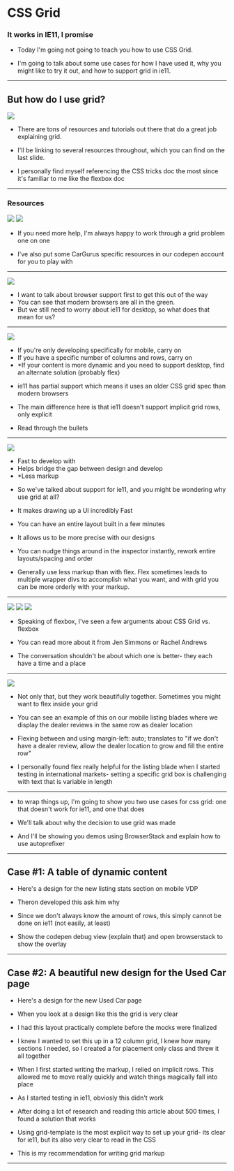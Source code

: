 

# CSS Grid
### It works in IE11, I promise

<Notes>

- Today I'm going not going to teach you how to use CSS Grid.

- I'm going to talk about some use cases for how I have used it, why you might like to try it out, and how to support grid in ie11.

</Notes>

---



## But how do I use grid?

<img src={gridbible} />


<Notes>

- There are tons of resources and tutorials out there that do a great job explaining grid.

- I'll be linking to several resources throughout, which you can find on the last slide.

- I personally find myself referencing the CSS tricks doc the most since it's familiar to me like the flexbox doc

</Notes>

---


### Resources

<Split>
<img src={cssgridwizard} />
<img src={cssgridwizard} />
</Split>


<Notes>

- If you need more help, I'm always happy to work through a grid problem one on one

- I've also put some CarGurus specific resources in our codepen account for you to play with

</Notes>

---


<img src={support} />

<Notes>

- I want to talk about browser support first to get this out of the way
- You can see that modern browsers are all in the green.
- But we still need to worry about ie11 for desktop, so what does that mean for us?

</Notes>

---


<img src={ie11} />

<ul>
    <Appear>
        <li>If you're only developing specifically for mobile, carry on</li>
        <li>If you have a specific number of columns and rows, carry on</li>
        <li>*If your content is more dynamic and you need to support desktop, find an alternate solution (probably flex)</li>
    </Appear>
</ul>

<Notes>

- ie11 has partial support which means it uses an older CSS grid spec than modern browsers

- The main difference here is that ie11 doesn't support implicit grid rows, only explicit

- Read through the bullets

</Notes>

---


<img src={welovecssgrid} />

<ul>
    <li>Fast to develop with</li>
    <li>Helps bridge the gap between design and develop</li>
    <li>*Less markup</li>
</ul>


<Notes>

- So we've talked about support for ie11, and you might be wondering why use grid at all?

- It makes drawing up a UI incredibly Fast

- You can have an entire layout built in a few minutes

- It allows us to be more precise with our designs

- You can nudge things around in the inspector instantly, rework entire layouts/spacing and order

- Generally use less markup than with flex. Flex sometimes leads to multiple wrapper divs to accomplish what you want, and with grid you can be more orderly with your markup.

</Notes>

---


<img src={flexvsgridslack} />

<Split>
<img src={flexvsgridtweet} />
<img src={jensimmons} />
</Split>

<Notes>

- Speaking of flexbox, I've seen a few arguments about CSS Grid vs. flexbox

- You can read more about it from Jen Simmons or Rachel Andrews

- The conversation shouldn't be about which one is better- they each have a time and a place

</Notes>

---


<img src={flexinsidegrid} />

<Notes>

- Not only that, but they work beautifully together. Sometimes you might want to flex inside your grid

- You can see an example of this on our mobile listing blades where we display the dealer reviews in the same row as dealer location

- Flexing between and using margin-left: auto; translates to "if we don't have a dealer review, allow the dealer location to grow and fill the entire row"

- I personally found flex really helpful for the listing blade when I started testing in international markets- setting a specific grid box is challenging with text that is variable in length

</Notes>

---

<Notes>

- to wrap things up, I'm going to show you two use cases for css grid: one that doesn't work for ie11, and one that does

- We'll talk about why the decision to use grid was made

- And I'll be showing you demos using BrowserStack and explain how to use autoprefixer

</Notes>

---

## Case #1: A table of dynamic content

<Notes>

- Here's a design for the new listing stats section on mobile VDP

- Theron developed this ask him why

- Since we don't always know the amount of rows, this simply cannot be done on ie11 (not easily, at least)

- Show the codepen debug view (explain that) and open browserstack to show the overlay

</Notes>

---

## Case #2: A beautiful new design for the Used Car page

<Notes>

- Here's a design for the new Used Car page

- When you look at a design like this the grid is very clear

- I had this layout practically complete before the mocks were finalized

- I knew I wanted to set this up in a 12 column grid, I knew how many sections I needed, so I created a for placement only class and threw it all together

- When I first started writing the markup, I relied on implicit rows. This allowed me to move really quickly and watch things magically fall into place

- As I started testing in ie11, obviosly this didn't work

- After doing a lot of research and reading this article about 500 times, I found a solution that works

- Using grid-template is the most explicit way to set up your grid- its clear for ie11, but its also very clear to read in the CSS

- This is my recommendation for writing grid markup

</Notes>

---